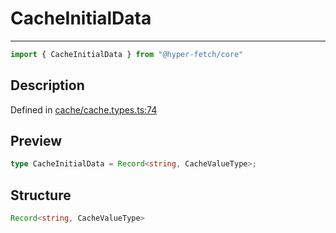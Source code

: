 

# CacheInitialData

<div class="api-docs__separator" data-reactroot="">

---

</div><div class="api-docs__import" data-reactroot="">

```ts
import { CacheInitialData } from "@hyper-fetch/core"
```

</div><div class="api-docs__section">

## Description

</div><div class="api-docs__description"><span class="api-docs__do-not-parse">



</span></div><p class="api-docs__definition">

Defined in [cache/cache.types.ts:74](https://github.com/BetterTyped/hyper-fetch/blob/c3e2c45/packages/core/src/cache/cache.types.ts#L74)

</p><div class="api-docs__section">

## Preview

</div><div class="api-docs__preview type single">

```ts
type CacheInitialData = Record<string, CacheValueType>;
```

</div><div class="api-docs__section">

## Structure

</div><div class="api-docs__returns">

```ts
Record<string, CacheValueType>
```

</div>